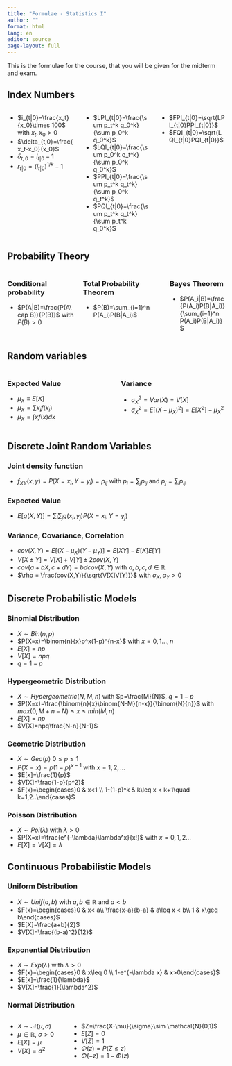 ```yaml
---
title: "Formulae - Statistics I"
author: ""
format: html
lang: en
editor: source
page-layout: full
---
```


This is the formulae for the course, that you will be given for the midterm and exam.

## Index Numbers

::: {.columns}

::: {.column width="30%"}
* $i_{t|0}=\frac{x_t}{x_0}\times 100$ with $x_t, x_0>0$
* $\delta_{t,0}=\frac{x_t-x_0}{x_0}$
* $\delta_{t,0}=i_{t|0}-1$
* $r_{t|0}=\left(i_{t|0}\right)^{1/k}-1$
:::

::: {.column width="30%"}
* $LPI_{t|0}=\frac{\sum p_t^k q_0^k}{\sum p_0^k q_0^k}$
* $LQI_{t|0}=\frac{\sum p_0^k q_t^k}{\sum p_0^k q_0^k}$
* $PPI_{t|0}=\frac{\sum p_t^k q_t^k}{\sum p_0^k q_t^k}$
* $PQI_{t|0}=\frac{\sum p_t^k q_t^k}{\sum p_t^k q_0^k}$
:::

::: {.column width="30%"}
* $FPI_{t|0}=\sqrt{LPI_{t|0}PPI_{t|0}}$
* $FQI_{t|0}=\sqrt{LQI_{t|0}PQI_{t|0}}$
:::

:::

## Probability Theory

::: {.columns}

::: {.column width="30%"}

### Conditional probability

* $P(A|B)=\frac{P(A\cap B)}{P(B)}$ with $P(B)>0$

:::

::: {.column width="35%"}

### Total Probability Theorem

* $P(B)=\sum_{i=1}^n P(A_i)P(B|A_i)$

:::

::: {.column width="25%"}

### Bayes Theorem

* $P(A_i|B)=\frac{P(A_i)P(B|A_i)}{\sum_{i=1}^n P(A_i)P(B|A_i)}$

:::

:::

## Random variables

::: {.columns}

::: {.column width="30%"}

### Expected Value

* $\mu_X \equiv E[X]$
* $\mu_X = \sum x_i f(x_i)$
* $\mu_X = \int x f(x) dx$

:::

::: {.column width="30%"}

### Variance

* $\sigma_X^2 = Var(X) = V[X]$
* $\sigma_X^2 = E[(X-\mu_X)^2]=E[X^2]-\mu_X^2$

:::

:::

## Discrete Joint Random Variables

### Joint density function

* $f_{XY}(x,y)=P(X=x_i,Y=y_i)=p_{ij}$ with $p_i=\sum_j p_{ij}$ and $p_j=\sum_i p_{ij}$


### Expected Value
* $E[g(X,Y)]=\sum_i\sum_j g(x_i,y_j)P(X=x_i,Y=y_j)$


### Variance, Covariance, Correlation
* $cov(X,Y)=E[(X-\mu_X)(Y-\mu_Y)]=E[XY]-E[X]E[Y]$
* $V[X\pm Y]=V[X]+V[Y]\pm 2cov(X,Y)$
* $cov(a+bX,c+dY)=bdcov(X,Y)$ with $a,b,c,d\in\mathbb{R}$
* $\rho = \frac{cov(X,Y)}{\sqrt{V[X]V[Y]}}$ with $\sigma_X, \sigma_Y > 0$

## Discrete Probabilistic Models

### Binomial Distribution

* $X\sim Bin(n,p)$
* $P(X=x)=\binom{n}{x}p^x(1-p)^{n-x}$ with $x=0,1...,n$
* $E[X]=np$
* $V[X]=npq$
* $q=1-p$

### Hypergeometric Distribution

* $X\sim Hypergeometric(N,M,n)$ with $p=\frac{M}{N}$, $q=1-p$
* $P(X=x)=\frac{\binom{n}{x}\binom{N-M}{n-x}}{\binom{N}{n}}$ with $max(0,M+n-N)\leq x \leq min(M,n)$
* $E[X]=np$
* $V[X]=npq\frac{N-n}{N-1}$


### Geometric Distribution

* $X\sim Geo(p)$ $0\leq p \leq 1$
* $P(X=x)=p(1-p)^{x-1}$ with $x=1,2,...$
* $E[x]=\frac{1}{p}$
* $V[X]=\frac{1-p}{p^2}$
* $F(x)=\begin{cases}0 & x<1 \\ 1-(1-p)^k & k\leq x < k+1\quad k=1,2..\end{cases}$

### Poisson Distribution

* $X\sim Poi(\lambda)$ with $\lambda>0$
* $P(X=x)=\frac{e^{-\lambda}\lambda^x}{x!}$ with $x=0,1,2...$
* $E[X]=V[X]=\lambda$

## Continuous Probabilistic Models

### Uniform Distribution

* $X\sim Unif(a,b)$ with $a,b\in\mathbb{R}$ and $a<b$
* $F(x)=\begin{cases}0 & x< a\\ \frac{x-a}{b-a} & a\leq x < b\\ 1 & x\geq b\end{cases}$
* $E[X]=\frac{a+b}{2}$
* $V[X]=\frac{(b-a)^2}{12}$

### Exponential Distribution
* $X\sim Exp(\lambda)$ with $\lambda>0$
* $F(x)=\begin{cases}0 & x\leq 0 \\ 1-e^{-\lambda x} & x>0\end{cases}$
* $E[x]=\frac{1}{\lambda}$
* $V[X]=\frac{1}{\lambda^2}$

### Normal Distribution
::: {.columns}

::: {.column}
* $X\sim \mathcal{N}(\mu,\sigma)$
* $\mu\in\mathbb{R}$, $\sigma>0$
* $E[X]=\mu$
* $V[X]=\sigma^2$

:::

::: {.column}
* $Z=\frac{X-\mu}{\sigma}\sim \mathcal{N}(0,1)$
* $E[Z]=0$
* $V[Z]=1$
* $\Phi(z)=P(Z\leq z)$
* $\Phi(-z)=1-\Phi(z)$
:::
:::